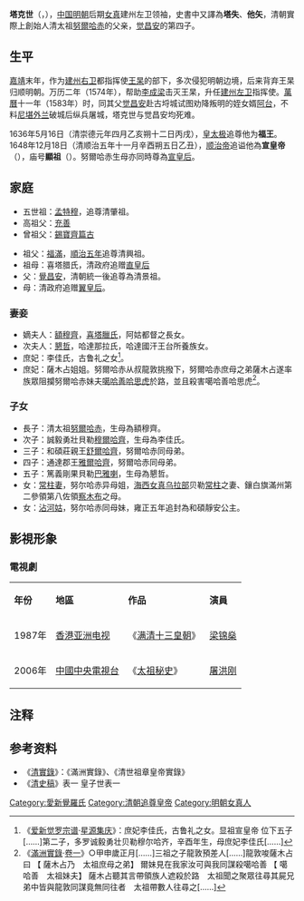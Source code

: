 {{Manchu name|[[爱新觉罗氏|爱新觉罗]]}}
{{Emperorcn box|图像=
|名称=清顯祖
|姓名=塔克世
|庙号='''[[顯祖|顯祖]]'''
|谥号='''宣皇帝'''
|陵墓=永陵
|政权=
|出生日期=？年
|逝世日期=1583年
|在位=無
|父= [[觉昌安|觉昌安]]
|母=翼皇后
|年号=
}}
'''塔克世'''（{{lang-mnc|ᡨᠠᡴᠰᡳ|z=Taksi}}，{{bd|？||1583年|catIdx=T塔克世}}），[[中国|中国]][[明朝|明朝]]后期[[女真|女真]]建州左卫领袖，史書中又譯為'''塔失'''、'''他矢'''，清朝實際上創始人清太祖[[努爾哈赤|努爾哈赤]]的父亲，[[觉昌安|觉昌安]]的第四子。

==生平==
[[嘉靖|嘉靖]]末年，作为[[建州右卫|建州右卫]]都指挥使[[王杲|王杲]]的部下，多次侵犯明朝边境，后来背弃王杲归顺明朝。万历二年（1574年），帮助[[李成梁|李成梁]]击灭王杲，升任[[建州左卫|建州左卫]]指挥使。[[萬曆|萬曆]]十一年（1583年）时，同其父[[觉昌安|觉昌安]]赴古埒城试图劝降叛明的姪女婿[[阿台|阿台]]，不料[[尼堪外兰|尼堪外兰]]破城后纵兵屠城，塔克世与觉昌安均死难。

1636年5月16日（清崇德元年四月乙亥朔十二日丙戌），[[皇太极|皇太极]]追尊他为'''福王'''。1648年12月18日（清顺治五年十一月辛酉朔五日乙丑），[[顺治帝|顺治帝]]追谥他為'''宣皇帝'''（{{lang-mnc|ᡥᠠᡶᡠᠮᠪᡠᡥᠠ <br>ᡥᡡᠸᠠᠩᡩᡳ|z=hafumbuha hvwangdi}}），庙号'''顯祖'''（{{lang-mnc|ᡳᠯᡝᡨᡠᠯᡝᡥᡝ<br>ᠮᠠᡶᠠ|z=iletulehe mafa}}）。努爾哈赤生母亦同時尊為[[顯祖宣皇后|宣皇后]]。

==家庭==
*五世祖：[[孟特穆|孟特穆]]，追尊清肇祖。
*高祖父：[[充善|充善]]
*曾祖父：[[錫寶齊篇古|錫寶齊篇古]]

*祖父：[[福滿|福滿]]，[[順治五年|順治五年]]追尊清興祖。
*祖母：喜塔腊氏，清政府追赠[[直皇后|直皇后]]
*父：[[覺昌安|覺昌安]]，清朝統一後追尊為清景祖。
*母：清政府追赠[[翼皇后_(清朝)|翼皇后]]。

===妻妾===
*嫡夫人：[[宣皇后_(清朝)|額穆齊]]，[[喜塔臘氏|喜塔臘氏]]，阿姑都督之長女。
*次夫人：[[清顯祖繼妃|懇哲]]，哈達那拉氏，哈達國汗王台所養族女。
*庶妃：李佳氏，古鲁礼之女<ref>《[[爱新觉罗宗谱|爱新觉罗宗谱]]·[[星源集庆|星源集庆]]》：庶妃李佳氏，古鲁礼之女。显祖宣皇帝 位下五子[……]第二子，多罗诚毅勇壮贝勒穆尔哈齐，辛酉年生，母庶妃李佳氏[……]</ref>。
*庶妃：薩木占姐姐。努爾哈赤从叔龍敦挑撥下，努爾哈赤庶母之弟薩木占遂率族眾阻攔努爾哈赤妹夫[[噶哈善哈思虎|噶哈善哈思虎]]於路，並且殺害噶哈善哈思虎<ref>《[[滿洲實錄|滿洲實錄]]·[[s:滿洲實錄/卷一|卷一]]》○甲申歲正月[……]三祖之子龍敦預差人[……]龍敦唆薩木占曰 【 薩木占乃　太祖庶母之弟】 爾妹見在我家汝可與我同謀殺噶哈善 【 噶哈善　太祖妹夫】 薩木占聽其言帶領族人遮殺於路　太祖聞之聚眾往尋其屍兄弟中皆與龍敦同謀竟無同往者　太祖帶數人往尋之[……]</ref>。

===子女===
* 長子：清太祖[[努爾哈赤|努爾哈赤]]，生母為額穆齊。
* 次子：誠毅勇壯貝勒[[穆爾哈齊|穆爾哈齊]]，生母為李佳氏。
* 三子：和碩莊親王[[舒爾哈齊|舒爾哈齊]]，努爾哈赤同母弟。
* 四子：通達郡王[[雅爾哈齊|雅爾哈齊]]，努爾哈赤同母弟。
* 五子：篤義剛果貝勒[[巴雅喇|巴雅喇]]，生母為懇哲。
* 女：[[常柱妻|常柱妻]]，努尔哈赤异母姐，[[海西女真|海西女真]][[乌拉部|乌拉部]]贝勒[[常柱|常柱]]之妻、鑲白旗滿州第二參領第八佐領[[察木布|察木布]]之母。
* 女：[[沾河姑|沾河姑]]，努尔哈赤同母妹，雍正五年追封為和碩靜安公主。

== 影視形象 ==
===電視劇===
{| class="wikitable" 
|-  style="background:cornflowerblue; color:white; text-align:center;"
|'''年份'''||'''地區'''||'''作品'''||'''演員'''
|-
|1987年|| [[香港|香港]][[亚洲电视|亚洲电视]]||《[[满清十三皇朝|满清十三皇朝]]》|| [[梁锦燊|梁锦燊]]
|-
|2006年|| [[中國中央電視台|中國中央電視台]]||《[[太祖秘史|太祖秘史]]》|| [[屠洪刚|屠洪刚]]
|}

== 注释 ==

{{Reflist}}

==参考资料==
*《[[清實錄|清實錄]]》：《滿洲實錄》、《清世祖章皇帝實錄》
*《[[清史稿|清史稿]]》表一 皇子世表一

{{start box}}
{{s-hou|[[后金|后金]]、[[清朝|清朝]]|不|詳|1583年|?月?日}}
{{s-reg}}
{{s-before|清景祖[[觉昌安|觉昌安]]}}
{{s-title|[[清朝君主列表#清朝追尊皇帝|清朝追尊皇帝]]|顯祖宣皇帝}}
{{s-after|清太祖[[努尔哈赤|努尔哈赤]]}}
{{end box}}

{{清朝皇帝}}
{{清太祖皇室}}
{{DEFAULTSORT:塔克世}}
[[Category:愛新覺羅氏|Category:愛新覺羅氏]]
[[Category:清朝追尊皇帝|Category:清朝追尊皇帝]]
[[Category:明朝女真人|Category:明朝女真人]]